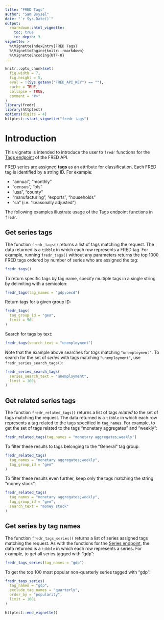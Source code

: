 ```yaml
---
title: "FRED Tags"
author: "Sam Boysel"
date: "`r Sys.Date()`"
output: 
  rmarkdown::html_vignette:
    toc: true
    toc_depth: 3
vignette: >
  %\VignetteIndexEntry{FRED Tags}
  %\VignetteEngine{knitr::rmarkdown}
  %\VignetteEncoding{UTF-8}
---
```


```r
knitr::opts_chunk$set(
  fig.width = 7,
  fig.height = 5,
  eval = !(Sys.getenv("FRED_API_KEY") == ""),
  cache = TRUE,
  collapse = TRUE,
  comment = "#>"
)
library(fredr)
library(httptest)
options(digits = 4)
httptest::start_vignette("fredr-tags")
```

# Introduction

This vignette is intended to introduce the user to `fredr` functions for the [Tags
endpoint](https://research.stlouisfed.org/docs/api/fred/#Tags) of the FRED API.

FRED series are assigned __tags__ as an attribute for classification.  Each FRED tag is identified by a string ID.  For example:

- "annual", "monthly"
- "census", "bls"
- "usa", "county"
- "manufacturing", "exports", "households"
- "sa" (i.e. "seasonally adjusted")

The following examples illustrate usage of the Tags endpoint functions in `fredr`.

## Get series tags

The function `fredr_tags()` returns a list of tags matching the request.  The data returned is a `tibble` in which each row represents a FRED tag. For example, running `fredr_tags()` without any parameters returns the top 1000 FRED tags ordered by number of series who are assigned the tag:

```r
fredr_tags()
```

To return specific tags by tag name, specify multiple tags in a single string by delimiting with a semicolon:

```r
fredr_tags(tag_names = "gdp;oecd")
```

Return tags for a given group ID:

```r
fredr_tags(
  tag_group_id = "geo",
  limit = 50L
)
```

Search for tags by text:

```r
fredr_tags(search_text = "unemployment")
```

Note that the example above searches for _tags_ matching `"unemployment"`.  To search for the set of _series_ with tags matching `"unemployment"`, use `fredr_series_search_tags()`:

```r
fredr_series_search_tags(
  series_search_text = "unemployment",
  limit = 100L
)
```

## Get related series tags

The function `fredr_related_tags()` returns a list of tags _related to_ the set of tags matching the request.  The data returned is a `tibble` in which each row represents a tag related to the tags specified in `tag_names`.  For example, to get the set of tags related to the tags "monetary aggregates" and "weekly":

```r
fredr_related_tags(tag_names = "monetary aggregates;weekly")
```

To filter these results to tags belonging to the "General" tag group:

```r
fredr_related_tags(
  tag_names = "monetary aggregates;weekly",
  tag_group_id = "gen"
)
```

To filter these results even further, keep only the tags matching the string "money stock":

```r
fredr_related_tags(
  tag_names = "monetary aggregates;weekly",
  tag_group_id = "gen",
  search_text = "money stock"
)
```

## Get series by tag names

The function `fredr_tags_series()` returns a list of series assigned tags matching the request.  As with the functions for the [Series endpoint](http://sboysel.github.io/fredr/reference/index.html#Series), the data returned is a `tibble` in which each row represents a series.  For example, to get all series tagged with "gdp":

```r
fredr_tags_series(tag_names = "gdp")
```

To get the top 100 most popular non-quarterly series tagged with "gdp":

```r
fredr_tags_series(
  tag_names = "gdp",
  exclude_tag_names = "quarterly",
  order_by = "popularity",
  limit = 100L
)
```

```r
httptest::end_vignette()
```

